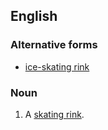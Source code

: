 ==English==

===Alternative forms===
* [[ice-skating rink]]

===Noun===
{{en-noun|sg=[[ice]] [[skating]] [[rink]]}}

# {{rare}} A [[skating rink]].